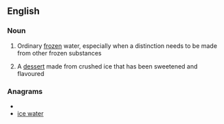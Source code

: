 ==English==

===Noun===
{{en-noun|sg=[[water]] [[ice]]|s|-}}

#{{uncountable}} Ordinary [[frozen]] water, especially when a distinction needs to be made from other frozen substances
#{{countable}} A [[dessert]] made from crushed ice that has been sweetened and flavoured

===Anagrams===
* {{alphagram|aceeirtw}}
* [[ice water#English|ice water]]
